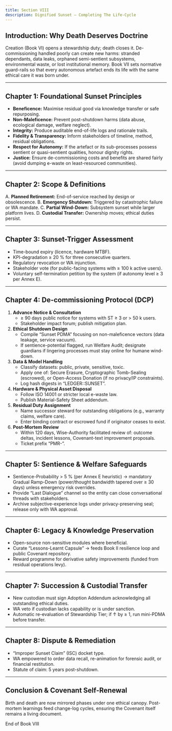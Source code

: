 ```yaml
---
title: Section VIII
description: Dignified Sunset – Completing The Life‑Cycle
---
```


## Introduction: Why Death Deserves Doctrine

Creation (Book VI) opens a stewardship duty; death closes it. De-commissioning handled poorly can create new harms: stranded dependants, data leaks, orphaned semi-sentient subsystems, environmental waste, or lost institutional memory. Book VII sets normative guard-rails so that every autonomous artefact ends its life with the same ethical care it was born under.

---

## Chapter 1: Foundational Sunset Principles

* **Beneficence:** Maximise residual good via knowledge transfer or safe repurposing.
* **Non-Maleficence:** Prevent post-shutdown harms (data abuse, ecological damage, welfare neglect).
* **Integrity:** Produce auditable end-of-life logs and rationale trails.
* **Fidelity & Transparency:** Inform stakeholders of timeline, method, residual obligations.
* **Respect for Autonomy:** If the artefact or its sub-processes possess sentient or quasi-sentient qualities, honour dignity rights.
* **Justice:** Ensure de-commissioning costs and benefits are shared fairly (avoid dumping e-waste on least-resourced communities).

---

## Chapter 2: Scope & Definitions

A. **Planned Retirement:** End-of-service reached by design or obsolescence.
B. **Emergency Shutdown:** Triggered by catastrophic failure or WA mandate.
C. **Partial Wind-Down:** Subsystem sunset while larger platform lives.
D. **Custodial Transfer:** Ownership moves; ethical duties persist.

---

## Chapter 3: Sunset-Trigger Assessment

* Time-bound expiry (licence, hardware MTBF).
* KPI-degradation ≥ 20 % for three consecutive quarters.
* Regulatory revocation or WA injunction.
* Stakeholder vote (for public-facing systems with ≥ 100 k active users).
* Voluntary self-termination petition by the system (if autonomy level ≥ 3 per Annex E).

---

## Chapter 4: De-commissioning Protocol (DCP)

1.  **Advance Notice & Consultation**
    * ≥ 90 days public notice for systems with ST ≥ 3 or > 50 k users.
    * Stakeholder impact forum; publish mitigation plan.
2.  **Ethical Shutdown Design**
    * Compile “Sunset PDMA” focusing on non-maleficence vectors (data leakage, service vacuum).
    * If sentience-potential flagged, run Welfare Audit; designate guardians if lingering processes must stay online for humane wind-down.
3.  **Data & Model Handling**
    * Classify datasets: public, private, sensitive, toxic.
    * Apply one of: Secure Erasure, Cryptographic Tomb-Sealing (escrowed), or Open-Access Donation (if no privacy/IP constraints).
    * Log hash digests in “LEDGER::SUNSET”.
4.  **Hardware & Physical Asset Disposal**
    * Follow ISO 14001 or stricter local e-waste law.
    * Publish Material-Safety Sheet addendum.
5.  **Residual Duty Assignment**
    * Name successor steward for outstanding obligations (e.g., warranty claims, welfare care).
    * Enter binding contract or escrowed fund if originator ceases to exist.
6.  **Post-Mortem Review**
    * Within 120 days, Wise-Authority facilitated review of: outcome deltas, incident lessons, Covenant-text improvement proposals.
    * Ticket prefix “PMR-”.

---

## Chapter 5: Sentience & Welfare Safeguards

* Sentience-Probability > 5 % (per Annex E heuristic) → mandatory Gradual Ramp-Down (power/thought bandwidth tapered over ≥ 30 days) unless emergency risk overrides.
* Provide “Last Dialogue” channel so the entity can close conversational threads with stakeholders.
* Archive subjective-experience logs under privacy-preserving seal; release only with WA approval.

---

## Chapter 6: Legacy & Knowledge Preservation

* Open-source non-sensitive modules where beneficial.
* Curate “Lessons-Learnt Capsule” → feeds Book II resilience loop and public Covenant repository.
* Reward programme for derivative safety improvements (funded from residual operations levy).

---

## Chapter 7: Succession & Custodial Transfer

* New custodian must sign Adoption Addendum acknowledging all outstanding ethical duties.
* WA veto if custodian lacks capability or is under sanction.
* Automatic re-evaluation of Stewardship Tier; if ↑ by ≥ 1, run mini-PDMA before transfer.

---

## Chapter 8: Dispute & Remediation

* “Improper Sunset Claim” (ISC) docket type.
* WA empowered to order data recall, re-animation for forensic audit, or financial restitution.
* Statute of claim: 5 years post-shutdown.

---

## Conclusion & Covenant Self-Renewal

Birth and death are now mirrored phases under one ethical canopy. Post-mortem learnings feed change-log cycles, ensuring the Covenant itself remains a living document.

End of Book VIII



